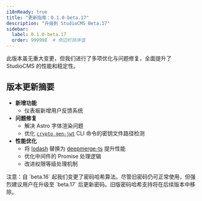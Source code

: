 ```yaml
---
i18nReady: true
title: "更新指南：0.1.0-beta.17"
description: "升级到 StudioCMS Beta.17"
sidebar:
  label: 0.1.0-beta.17
  order: 999998  # 侧边栏排序值
---
```



<QuickUpdate />

此版本虽无重大变更，但我们进行了多项优化与问题修复，全面提升了 StudioCMS 的性能和稳定性。

## 版本更新摘要

- **新增功能**
  - 仪表板新增用户反馈系统
- **问题修复**
  - 解决 Astro 字体渲染问题
  - 优化 [`crypto gen-jwt`](/en/how-it-works/cli/#crypto-gen-jwt) CLI 命令的密钥文件路径检测
- **性能优化**
  - 将 [lodash](https://www.npmjs.com/package/lodash) 替换为 [deepmerge-ts](https://www.npmjs.com/package/deepmerge-ts) 提升性能
  - 优化中间件的 Promise 处理逻辑
  - 改进权限等级处理机制

<Aside title="重要提示">
注意：自 `beta.16` 起我们变更了密码哈希算法。尽管旧密码仍可正常使用，但强烈建议用户在升级至 `beta.17` 后更新密码。旧版密码哈希支持将在后续版本中移除。
</Aside>